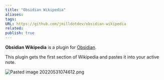 ```yaml
---
title: "Obsidian Wikipedia"
aliases: 
tags: 
URL: https://github.com/jmilldotdev/obsidian-wikipedia
related:
publish: true
---
```




**Obsidian Wikipedia** is a plugin for [Obsidian]([https://obsidian.md](https://obsidian.md/)).

This plugin gets the first section of Wikipedia and pastes it into your active note.

<img src="/images/Pasted image 20220531074612.png" alt="Pasted image 20220531074612.png" className="max-w-full h-auto border border-gray-700 my-3 rounded" />
